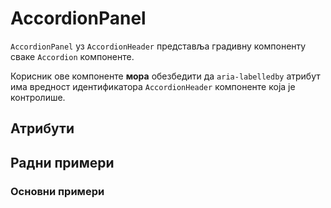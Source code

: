 

<!-- Examples -->

<Meta title="Components/AccordionPanel" component={AccordionPanel} decorators={[withKnobs]} />

# AccordionPanel

`AccordionPanel` уз `AccordionHeader` представља градивну компоненту сваке `Accordion` компоненте.

Корисник ове компоненте **мора** обезбедити да `aria-labelledby` атрибут има вредност идентификатора
`AccordionHeader` компоненте која је контролише. 

<Preview>
    <Story name="Preview">
        <AccordionPanel hidden={boolean('hidden', false)}>
            <p>Тест се састоји од десет питања на која тестирани има тридесет минута да одговори.</p>
        </AccordionPanel>
    </Story>
</Preview>

## Атрибути

<Props of={AccordionPanel} />

## Радни примери

### Основни примери

<Story name="Example (Basic)">
    <BasicExample />
</Story>

